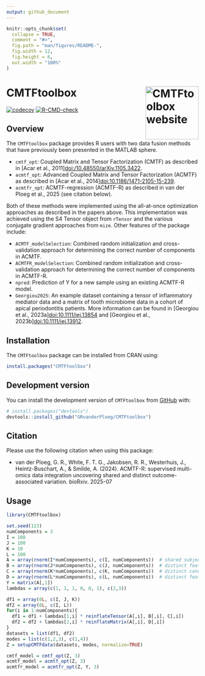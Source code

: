 ```yaml
---
output: github_document
---
```


<!-- README.md is generated from README.Rmd. Please edit that file -->

```r
knitr::opts_chunk$set(
  collapse = TRUE,
  comment = "#>",
  fig.path = "man/figures/README-",
  fig.width = 12,
  fig.height = 6,
  out.width = "100%"
)
```

# CMTFtoolbox <a href="https://grvanderploeg.com/CMTFtoolbox/"><img src="man/figures/logo.png" align="right" height="139" alt="CMTFtoolbox website" /></a>

<!-- badges: start -->
[![codecov](https://codecov.io/gh/GRvanderPloeg/CMTFtoolbox/graph/badge.svg)](https://app.codecov.io/gh/GRvanderPloeg/CMTFtoolbox?branch=master)
[![R-CMD-check](https://github.com/GRvanderPloeg/CMTFtoolbox/actions/workflows/R-CMD-check.yaml/badge.svg)](https://github.com/GRvanderPloeg/CMTFtoolbox/actions/workflows/R-CMD-check.yaml)
<!-- badges: end -->

## Overview

The `CMTFtoolbox` package provides R users with two data fusion methods that have previously been presented in the MATLAB sphere.

- `cmtf_opt`: Coupled Matrix and Tensor Factorization (CMTF) as described in [Acar et al., 2011]<doi:/10.48550/arXiv.1105.3422>.
- `acmtf_opt`: Advanced Coupled Matrix and Tensor Factorization (ACMTF) as described in [Acar et al., 2014]<doi:10.1186/1471-2105-15-239>.
- `acmtfr_opt`: ACMTF-regression (ACMTF-R) as described in van der Ploeg et al., 2025 (see citation below).

Both of these methods were implemented using the all-at-once optimization approaches as described in the papers above. This implementation was achieved using the S4 Tensor object from `rTensor` and the various conjugate gradient approaches from `mize`. Other features of the package include:

- `ACMTF_modelSelection`: Combined random initialization and cross-validation approach for determining the correct number of components in ACMTF.
- `ACMTFR_modelSelection`: Combined random initialization and cross-validation approach for determining the correct number of components in ACMTF-R.
- `npred`: Prediction of Y for a new sample using an existing ACMTF-R model.
- `Georgiou2025`: An example dataset containing a tensor of inflammatory mediator data and a matrix of tooth microbiome data in a cohort of apical periodontitis patients. More information can be found in [Georgiou et al., 2023a]<doi:10.1111/iej.13854> and [Georgiou et al., 2023b]<doi:10.1111/iej.13912>.

## Installation

The `CMTFtoolbox` package can be installed from CRAN using:

``` r
install.packages("CMTFtoolbox")
```

## Development version

You can install the development version of `CMTFtoolbox` from [GitHub](https://github.com/) with:

``` r
# install.packages("devtools")
devtools::install_github("GRvanderPloeg/CMTFtoolbox")
```

## Citation

Please use the following citation when using this package:

-   van der Ploeg, G. R., White, F. T. G., Jakobsen, R. R., Westerhuis, J., Heintz-Buschart, A., & Smilde, A. (2024). ACMTF-R: supervised multi-omics data integration uncovering shared and distinct outcome-associated variation. bioRxiv. 2025-07

## Usage

```r
library(CMTFtoolbox)

set.seed(123)
numComponents = 3
I = 108
J = 100
K = 10
L = 100
A = array(rnorm(I*numComponents), c(I, numComponents))  # shared subject mode
B = array(rnorm(J*numComponents), c(J, numComponents))  # distinct feature mode of X1
C = array(rnorm(K*numComponents), c(K, numComponents))  # distinct condition mode of X1
D = array(rnorm(L*numComponents), c(L, numComponents))  # distinct feature mode of X2
Y = matrix(A[,1])
lambdas = array(c(1, 1, 1, 0, 0, 1), c(2,3))

df1 = array(0L, c(I, J, K))
df2 = array(0L, c(I, L))
for(i in 1:numComponents){
  df1 = df1 + lambdas[1,i] * reinflateTensor(A[,i], B[,i], C[,i])
  df2 = df2 + lambdas[2,i] * reinflateMatrix(A[,i], D[,i])
}
datasets = list(df1, df2)
modes = list(c(1,2,3), c(1,4))
Z = setupCMTFdata(datasets, modes, normalize=TRUE)

cmtf_model = cmtf_opt(Z, 3)
acmtf_model = acmtf_opt(Z, 3)
acmtfr_model = acmtfr_opt(Z, Y, 3)
```
